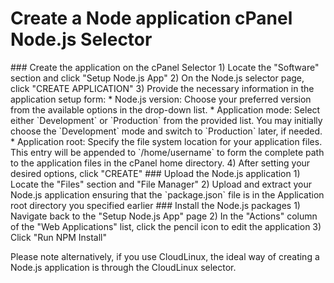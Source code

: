 
# Create a Node application cPanel Node.js Selector

<Steps>
### Create the application on the cPanel Selector
1) Locate the "Software" section and click "Setup Node.js App"
2) On the Node.js selector page, click "CREATE APPLICATION"
3) Provide the necessary information in the application setup form:
* Node.js version: Choose your preferred version from the available options in the drop-down list.
* Application mode: Select either `Development` or `Production` from the provided list. You may initially choose the `Development` mode and switch to `Production` later, if needed.
* Application root: Specify the file system location for your application files. This entry will be appended to `/home/username` to form the complete path to the application files in the cPanel home directory.
4) After setting your desired options, click "CREATE"
### Upload the Node.js application
1) Locate the "Files" section and "File Manager"
2) Upload and extract your Node.js application ensuring that the `package.json` file is in the Application root directory you specified earlier
### Install the Node.js packages
1) Navigate back to the "Setup Node.js App" page
2) In the "Actions" column of the "Web Applications" list, click the pencil icon to edit the application
3) Click "Run NPM Install"
</Steps>

Please note alternatively, if you use CloudLinux, the ideal way of creating a Node.js application is through the CloudLinux selector.